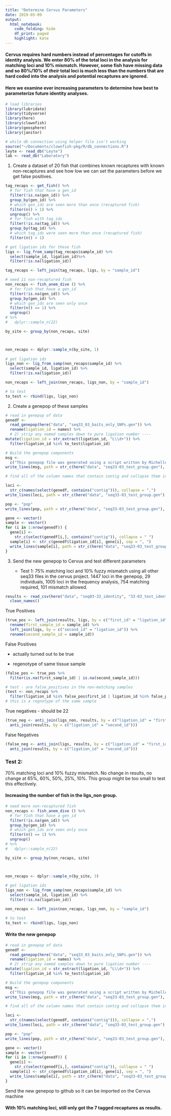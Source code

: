 ```yaml
---
title: "Determine Cervus Parameters"
date: 2019-05-09
output:
  html_notebook:
    code_folding: hide
    df_print: paged
    highlight: kate
---
```

#### Cervus requires hard numbers instead of percentages for cutoffs in identity analysis.  We enter 80% of the total loci in the analysis for matching loci and 10% mismatch. However, some fish have missing data and so 80%/10% of *their* total loci is much less than the numbers that are hard coded into the analysis and potential recaptures are ignored.  

#### Here we examine ever increasing parameters to determine how best to parameterize future identity analyses.

```r
# load libraries
library(lubridate)
library(tidyverse)
library(here)
library(clownfish)
library(geosphere)
library(janitor)

# while db connection using helper file isn't working 
source("~/Documents/clownfish-pkg/R/db_connections.R")
leyte <- read_db("Leyte")
lab <- read_db("Laboratory")
```

1. Create a dataset of 20 fish that combines known recaptures with known non-recaptures and see how low we can set the parameters before we get false positives.

```r
tag_recaps <- get_fish() %>% 
  # for fish that have a gen_id
  filter(!is.na(gen_id)) %>% 
  group_by(gen_id) %>% 
  # which gen_ids are seen more than once (recaptured fish)
  filter(n() > 1) %>% 
  ungroup() %>% 
  # for fish with tag_ids
  filter(!is.na(tag_id)) %>% 
  group_by(tag_id) %>% 
  # which tag_ids were seen more than once (recaptured fish)
  filter(n() > 1)

# get ligation ids for these fish
ligs <- lig_from_samp(tag_recaps$sample_id) %>% 
  select(sample_id, ligation_id)%>% 
  filter(!is.na(ligation_id))

tag_recaps <- left_join(tag_recaps, ligs, by = "sample_id") 
```

```r
# need 11 non-recaptured fish
non_recaps <- fish_anem_dive () %>% 
  # for fish that have a gen_id
  filter(!is.na(gen_id)) %>% 
  group_by(gen_id) %>% 
  # which gen_ids are seen only once 
  filter(n() == 1) %>% 
  ungroup()
# %>% 
#   dplyr::sample_n(22)

by_site <- group_by(non_recaps, site)



non_recaps <- dplyr::sample_n(by_site, 1)
  
# get ligation ids
ligs_non <- lig_from_samp(non_recaps$sample_id) %>% 
  select(sample_id, ligation_id) %>% 
  filter(!is.na(ligation_id))

non_recaps <- left_join(non_recaps, ligs_non, by = "sample_id")

# to test 
to_test <- rbind(ligs, ligs_non)

```


2. Create a genepop of these samples
```r
# read in genepop of data
genedf <-
  read_genepop(here("data", "seq33_03_baits_only_SNPs.gen")) %>%
  rename(ligation_id = names) %>%
  # 2) strip any named samples down to pure ligation number ----
mutate(ligation_id = str_extract(ligation_id, "L\\d+")) %>%
  filter(ligation_id %in% to_test$ligation_id)

# Build the genepop components
msg <-
  c("This genepop file was generated using a script written by Michelle Stuart ")
write_lines(msg, path = str_c(here("data", "seq33-03_test_group.gen"), sep = ""), append = F)

# find all of the column names that contain contig and collapse them into a comma separated string

loci <-
  str_c(names(select(genedf, contains("contig"))), collapse = ",")
write_lines(loci, path = str_c(here("data", "seq33-03_test_group.gen"), sep = ""), append = T)

pop <- "pop"
write_lines(pop, path = str_c(here("data", "seq33-03_test_group.gen"), sep = ""), append = T)

gene <- vector()
sample <- vector()
for (i in 1:nrow(genedf)) {
  gene[i] <-
    str_c(select(genedf[i,], contains("contig")), collapse = " ")
  sample[i] <- str_c(genedf$ligation_id[i], gene[i], sep = ", ")
  write_lines(sample[i], path = str_c(here("data", "seq33-03_test_group.gen"), sep = ""), append = T)
}

```

3. Send the new genepop to Cervus and test different parameters
  
    - Test 1: 75% matching loci and 10% fuzzy mismatch using all other seq33 files in the cervus project.  1447 loci in the genepop, 29 individuals, 1005 loci in the frequency analysis, 754 matching required, 101 mismatch allowed.

```r
results <- read_csv(here("data", "seq03-33_identity", "33-03_test_identity_ID.csv")) %>% 
  clean_names()

```
True Positives
```r
(true_pos <- left_join(results, ligs, by = c("first_id" = "ligation_id")) %>% 
  rename(first_sample_id = sample_id) %>% 
  left_join(ligs, by = c("second_id" = "ligation_id")) %>% 
  rename(second_sample_id = sample_id))
```
False Positives  

- actually turned out to be true   

- regenotype of same tissue sample  

```r
(false_pos <- true_pos %>% 
  filter(is.na(first_sample_id) | is.na(second_sample_id)))
```
```r
# test - are false_positives in the non-matching samples
(test <- non_recaps %>% 
  filter(ligation_id %in% false_pos$first_id | ligation_id %in% false_pos$second_id))
# this is a regnotype of the same sample
```
True negatives - should be 22
```r

(true_neg <- anti_join(ligs_non, results, by = c("ligation_id" = "first_id")) %>% 
  anti_join(results, by = c("ligation_id" = "second_id")))
```
False Negatives
```r
(false_neg <- anti_join(ligs, results, by = c("ligation_id" = "first_id")) %>% 
  anti_join(results, by = c("ligation_id" = "second_id")))
```

### Test 2: 
70% matching loci and 10% fuzzy mismatch. No change in results, no change at 65%, 60%, 50%, 25%, 10%.  This group might be too small to test this effectively.  
    
#### Increasing the number of fish in the ligs_non group.
```r
# need more non-recaptured fish
non_recaps <- fish_anem_dive () %>% 
  # for fish that have a gen_id
  filter(!is.na(gen_id)) %>% 
  group_by(gen_id) %>% 
  # which gen_ids are seen only once 
  filter(n() == 1) %>% 
  ungroup()
# %>% 
#   dplyr::sample_n(22)

by_site <- group_by(non_recaps, site)



non_recaps <- dplyr::sample_n(by_site, 3)
  
# get ligation ids
ligs_non <- lig_from_samp(non_recaps$sample_id) %>% 
  select(sample_id, ligation_id) %>% 
  filter(!is.na(ligation_id))

non_recaps <- left_join(non_recaps, ligs_non, by = "sample_id")

# to test 
to_test <- rbind(ligs, ligs_non)

```

#### Write the new genepop
```r
# read in genepop of data
genedf <-
  read_genepop(here("data", "seq33_03_baits_only_SNPs.gen")) %>%
  rename(ligation_id = names) %>%
  # 2) strip any named samples down to pure ligation number ----
mutate(ligation_id = str_extract(ligation_id, "L\\d+")) %>%
  filter(ligation_id %in% to_test$ligation_id)

# Build the genepop components
msg <-
  c("This genepop file was generated using a script written by Michelle Stuart ")
write_lines(msg, path = str_c(here("data", "seq33-03_test_group.gen"), sep = ""), append = F)

# find all of the column names that contain contig and collapse them into a comma separated string

loci <-
  str_c(names(select(genedf, contains("contig"))), collapse = ",")
write_lines(loci, path = str_c(here("data", "seq33-03_test_group.gen"), sep = ""), append = T)

pop <- "pop"
write_lines(pop, path = str_c(here("data", "seq33-03_test_group.gen"), sep = ""), append = T)

gene <- vector()
sample <- vector()
for (i in 1:nrow(genedf)) {
  gene[i] <-
    str_c(select(genedf[i,], contains("contig")), collapse = " ")
  sample[i] <- str_c(genedf$ligation_id[i], gene[i], sep = ", ")
  write_lines(sample[i], path = str_c(here("data", "seq33-03_test_group.gen"), sep = ""), append = T)
}

```
Send the new genepop to github so it can be imported on the Cervus machine

#### With 10% matching loci, still only got the 7 tagged recaptures as results.

